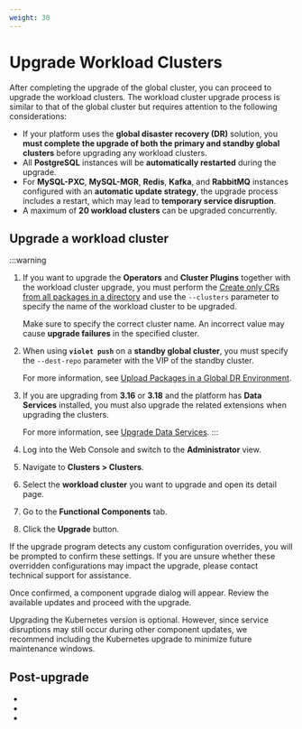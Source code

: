 ```yaml
---
weight: 30
---
```

# Upgrade Workload Clusters

After completing the upgrade of the global cluster, you can proceed to upgrade the workload clusters.
The workload cluster upgrade process is similar to that of the global cluster but requires attention to the following considerations:

* If your platform uses the **global disaster recovery (DR)** solution, you **must complete the upgrade of both the primary and standby global clusters** before upgrading any workload clusters.
* All **PostgreSQL** instances will be **automatically restarted** during the upgrade.
* For **MySQL-PXC**, **MySQL-MGR**, **Redis**, **Kafka**, and **RabbitMQ** instances configured with an **automatic update strategy**, the upgrade process includes a restart, which may lead to **temporary service disruption**.
* A maximum of **20 workload clusters** can be upgraded concurrently.

## Upgrade a workload cluster

:::warning
1. If you want to upgrade the **Operators** and **Cluster Plugins** together with the workload cluster upgrade, you must perform the [Create only CRs from all packages in a directory](../extend/upload_package.mdx#only_create_cr) and use the `--clusters` parameter to specify the name of the workload cluster to be upgraded.
   
   Make sure to specify the correct cluster name. An incorrect value may cause **upgrade failures** in the specified cluster.

2. When using **`violet push`** on a **standby global cluster**, you must specify the `--dest-repo` parameter with the VIP of the standby cluster.
   
   For more information, see [Upload Packages in a Global DR Environment](../install/global_dr.mdx#upload_dr_packages).

3. If you are upgrading from **3.16** or **3.18** and the platform has **Data Services** installed, you must also upgrade the related extensions when upgrading the clusters.
   
   For more information, see [Upgrade Data Services](../appservice/upgrade.mdx).
:::

1. Log into the Web Console and switch to the **Administrator** view.
2. Navigate to **Clusters > Clusters**.
3. Select the **workload cluster** you want to upgrade and open its detail page.
4. Go to the **Functional Components** tab.
5. Click the **Upgrade** button.

If the upgrade program detects any custom configuration overrides, you will be prompted to confirm these settings. If you are unsure whether these overridden configurations may impact the upgrade, please contact technical support for assistance.

Once confirmed, a component upgrade dialog will appear.
Review the available updates and proceed with the upgrade.

<Directive type="info" title="INFO">
Upgrading the Kubernetes version is optional.
However, since service disruptions may still occur during other component updates, we recommend including the Kubernetes upgrade to minimize future maintenance windows.
</Directive>

## Post-upgrade

- <ExternalSiteLink name="ai" href="/upgrade/upgrade-from-aml-1.2.html" children="Upgrade Alauda AI" />

- <ExternalSiteLink name="devops" href="/upgrade/index.html" children="Upgrade Alauda DevOps" />

- <ExternalSiteLink name="servicemesh" href="/upgrade.html" children="Upgrade Alauda Service Mesh" />
